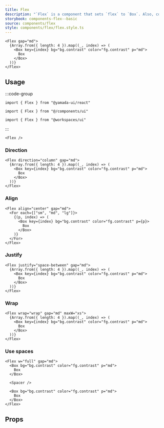 ```yaml
---
title: Flex
description: "`Flex` is a component that sets `flex` to `Box`. Also, convenient style shorthand is available."
storybook: components-flex--basic
source: components/flex
style: components/flex/flex.style.ts
---
```


```tsx preview
<Flex gap="md">
  {Array.from({ length: 4 }).map((_, index) => (
    <Box key={index} bg="bg.contrast" color="fg.contrast" p="md">
      Box
    </Box>
  ))}
</Flex>
```

## Usage

:::code-group

```tsx [package]
import { Flex } from "@yamada-ui/react"
```

```tsx [alias]
import { Flex } from "@/components/ui"
```

```tsx [monorepo]
import { Flex } from "@workspaces/ui"
```

:::

```tsx
<Flex />
```

### Direction

```tsx preview
<Flex direction="column" gap="md">
  {Array.from({ length: 4 }).map((_, index) => (
    <Box key={index} bg="bg.contrast" color="fg.contrast" p="md">
      Box
    </Box>
  ))}
</Flex>
```

### Align

```tsx preview
<Flex align="center" gap="md">
  <For each={["sm", "md", "lg"]}>
    {(p, index) => (
      <Box key={index} bg="bg.contrast" color="fg.contrast" p={p}>
        Box
      </Box>
    )}
  </For>
</Flex>
```

### Justify

```tsx preview
<Flex justify="space-between" gap="md">
  {Array.from({ length: 4 }).map((_, index) => (
    <Box key={index} bg="bg.contrast" color="fg.contrast" p="md">
      Box
    </Box>
  ))}
</Flex>
```

### Wrap

```tsx preview
<Flex wrap="wrap" gap="md" maxW="xs">
  {Array.from({ length: 4 }).map((_, index) => (
    <Box key={index} bg="bg.contrast" color="fg.contrast" p="md">
      Box
    </Box>
  ))}
</Flex>
```

### Use spaces

```tsx preview
<Flex w="full" gap="md">
  <Box bg="bg.contrast" color="fg.contrast" p="md">
    Box
  </Box>

  <Spacer />

  <Box bg="bg.contrast" color="fg.contrast" p="md">
    Box
  </Box>
</Flex>
```

## Props

<PropsTable name="flex" />
